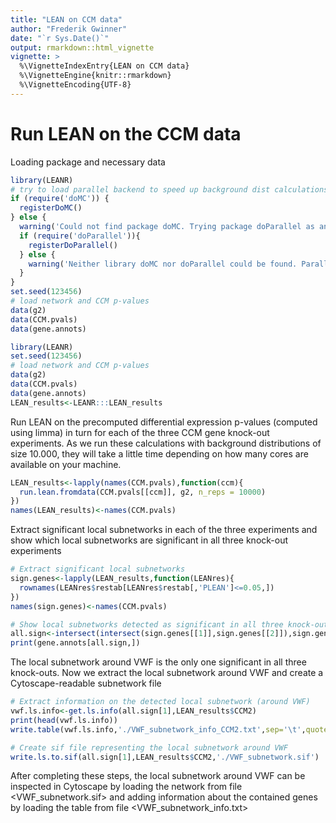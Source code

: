 ```yaml
---
title: "LEAN on CCM data"
author: "Frederik Gwinner"
date: "`r Sys.Date()`"
output: rmarkdown::html_vignette
vignette: >
  %\VignetteIndexEntry{LEAN on CCM data}
  %\VignetteEngine{knitr::rmarkdown}
  %\VignetteEncoding{UTF-8}
---
```


# Run LEAN on the CCM data
Loading package and necessary data 
```r
library(LEANR)
# try to load parallel backend to speed up background dist calculations
if (require('doMC')) {
  registerDoMC()
} else {
  warning('Could not find package doMC. Trying package doParallel as an alternative...')
  if (require('doParallel')){
    registerDoParallel()
  } else {
    warning('Neither library doMC nor doParallel could be found. Parallel execution disabled.')
  }
}
set.seed(123456)
# load network and CCM p-values
data(g2)
data(CCM.pvals)
data(gene.annots)
```

```r
library(LEANR)
set.seed(123456)
# load network and CCM p-values
data(g2)
data(CCM.pvals)
data(gene.annots)
LEAN_results<-LEANR:::LEAN_results
```

Run LEAN on the precomputed differential expression p-values (computed using limma) in turn for each of the three CCM gene knock-out experiments. As we run these calculations with background distributions of size 10.000, they will take a little time depending on how many cores are available on your machine.

```r
LEAN_results<-lapply(names(CCM.pvals),function(ccm){
  run.lean.fromdata(CCM.pvals[[ccm]], g2, n_reps = 10000)
})
names(LEAN_results)<-names(CCM.pvals)
```


Extract significant local subnetworks in each of the three experiments and show which local subnetworks are significant in all three knock-out experiments
```r
# Extract significant local subnetworks
sign.genes<-lapply(LEAN_results,function(LEANres){
  rownames(LEANres$restab[LEANres$restab[,'PLEAN']<=0.05,])
})
names(sign.genes)<-names(CCM.pvals)

# Show local subnetworks detected as significant in all three knock-outs
all.sign<-intersect(intersect(sign.genes[[1]],sign.genes[[2]]),sign.genes[[3]])
print(gene.annots[all.sign,])
```

The local subnetwork around VWF is the only one significant in all three knock-outs.
Now we extract the local subnetwork around VWF and create a Cytoscape-readable subnetwork file

```r
# Extract information on the detected local subnetwork (around VWF)
vwf.ls.info<-get.ls.info(all.sign[1],LEAN_results$CCM2)
print(head(vwf.ls.info))
write.table(vwf.ls.info,'./VWF_subnetwork_info_CCM2.txt',sep='\t',quote=F,row.names=F)

# Create sif file representing the local subnetwork around VWF
write.ls.to.sif(all.sign[1],LEAN_results$CCM2,'./VWF_subnetwork.sif')
```

After completing these steps, the local subnetwork around VWF can be inspected in Cytoscape by loading the network from file <VWF_subnetwork.sif> and adding information about the contained genes by loading the table from file <VWF_subnetwork_info.txt>

